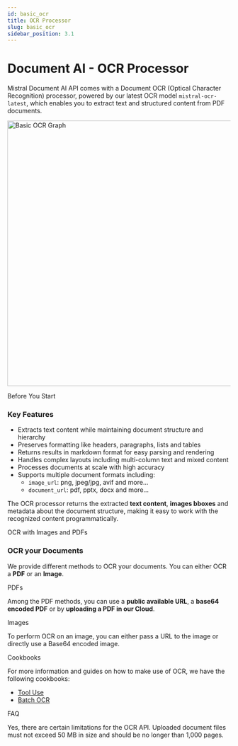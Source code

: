 ```yaml
---
id: basic_ocr
title: OCR Processor
slug: basic_ocr
sidebar_position: 3.1
---
```





# Document AI - OCR Processor 

Mistral Document AI API comes with a Document OCR (Optical Character Recognition) processor, powered by our latest OCR model `mistral-ocr-latest`, which enables you to extract text and structured content from PDF documents. 

<div style={{ textAlign: 'center' }}>
  <img
    src="/img/basic_ocr_graph.png"
    alt="Basic OCR Graph"
    width="600"
    style={{ borderRadius: '15px' }}
    className='mx-auto' 
  />
</div>

<SectionTab as="h1" sectionId="before-you-start">Before You Start</SectionTab>

### Key Features

- Extracts text content while maintaining document structure and hierarchy
- Preserves formatting like headers, paragraphs, lists and tables
- Returns results in markdown format for easy parsing and rendering
- Handles complex layouts including multi-column text and mixed content
- Processes documents at scale with high accuracy
- Supports multiple document formats including:
    - `image_url`: png, jpeg/jpg, avif and more...
    - `document_url`: pdf, pptx, docx and more...

The OCR processor returns the extracted **text content**, **images bboxes** and metadata about the document structure, making it easy to work with the recognized content programmatically.

<SectionTab as="h1" sectionId="ocr-images-and-pdfs">OCR with Images and PDFs</SectionTab>

### OCR your Documents

We provide different methods to OCR your documents. You can either OCR a **PDF** or an **Image**.

<SectionTab as="h2" variant="secondary" sectionId="ocr-pdfs">PDFs</SectionTab>

Among the PDF methods, you can use a **public available URL**, a **base64 encoded PDF** or by **uploading a PDF in our Cloud**.

<ExplorerTabs id="pdfs">
    <ExplorerTab value="pdf-url" label="OCR with a PDF Url">
        <OCRWithPDFUrlTab/>
    </ExplorerTab>
    <ExplorerTab value="base64-encoded-pdf" label="OCR with a Base64 Encoded PDF">
        <OCRWithPDFBase64Tab/>
    </ExplorerTab>
    <ExplorerTab value="with-uploaded-pdf" label="OCR with an Uploaded PDF">
        <OCRWithPDFUploadedTab/>
    </ExplorerTab>
</ExplorerTabs>

<SectionTab as="h2" variant="secondary" sectionId="ocr-images">Images</SectionTab>

To perform OCR on an image, you can either pass a URL to the image or directly use a Base64 encoded image.

<ExplorerTabs id="images">
    <ExplorerTab value="with-image-url" label="OCR with an Image URL">
        <OCRWithImageURLTab/>
    </ExplorerTab>
    <ExplorerTab value="with-image-base64" label="OCR with a Base64 encoded Image">
        <OCRWithImageBase64Tab/>
    </ExplorerTab>
</ExplorerTabs>

<SectionTab as="h1" sectionId="cookbooks">Cookbooks</SectionTab>

For more information and guides on how to make use of OCR, we have the following cookbooks:
- [Tool Use](https://colab.research.google.com/github/mistralai/cookbook/blob/main/mistral/ocr/tool_usage.ipynb)
- [Batch OCR](https://colab.research.google.com/github/mistralai/cookbook/blob/main/mistral/ocr/batch_ocr.ipynb)

<SectionTab as="h1" sectionId="faq">FAQ</SectionTab>

<Faq>
  <FaqItem question="Are there any limits regarding the OCR API?">
    Yes, there are certain limitations for the OCR API. Uploaded document files must not exceed 50 MB in size and should be no longer than 1,000 pages.
  </FaqItem>
</Faq>